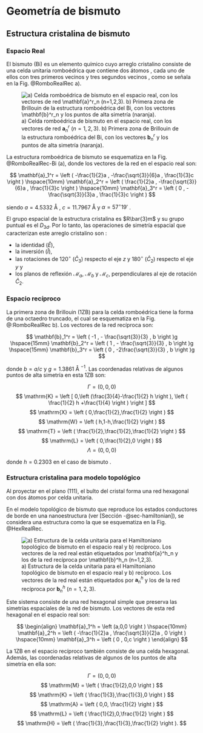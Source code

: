 # Geometría de bismuto

## Estructura cristalina de bismuto

### Espacio Real

El bismuto (Bi) es un elemento químico cuyo arreglo cristalino consiste de una celda unitaria romboédrica que contiene dos átomos \cite{Falicov1965}, 
cada uno de ellos con tres primeros vecinos y tres segundos vecinos \cite{HOFMANN2006}, como se señala en la Fig. @RomboRealRec a). 


![a) Celda romboédrica de bismuto en el espacio real, con los vectores de red $\mathbf{a}^r_n$ ($n=1,2,3$). b) Primera zona de Brillouin de la estructura romboédrica del Bi, con los vectores $\mathbf{b}^r_n$ y los puntos de alta simetría (naranja).](images/RombRealRec.png){#RomboRealRec}

La estructura romboédrica de bismuto se esquematiza en la Fig. @RomboRealRec-Bi (a), 
donde los vectores de la red en el espacio real son:

$$
    \mathbf{a}_1^r = \left ( -\frac{1}{2}a , -\frac{\sqrt{3}}{6}a , \frac{1}{3}c \right ) \hspace{10mm}
    \mathbf{a}_2^r = \left (  \frac{1}{2}a , -\frac{\sqrt{3}}{6}a , \frac{1}{3}c \right ) \hspace{10mm}
    \mathbf{a}_3^r = \left (             0 , -\frac{\sqrt{3}}{3}a , \frac{1}{3}c \right ) 
$$

\noindent siendo $a=4.5332$ &#8491; , $c= 11.7967$ &#8491; y $\alpha = 57^{\circ}19'$ \cite{LiuandAllen1995}. 


El grupo espacial de la estructura cristalina es $R\bar{3}m$ y su grupo puntual es el $D_{3d}$.
Por lo tanto, las operaciones de simetría espacial que caracterizan este arreglo cristalino son \cite{Hsu2019}:

* la identidad ($\hat{E}$),
* la inversión ($\hat{I}$), 
* las rotaciones de 120$^{\circ}$ ($\hat{C}_3$) respecto el eje $z$ y 180$^{\circ}$ ($\hat{C}_2$) respecto el eje $y$ y
* los planos de reflexión $\mathcal{M}_a$, $\mathcal{M}_b$ y $\mathcal{M}_c$, 
    perpendiculares al eje de rotación $\hat{C}_2$.

### Espacio recíproco

La primera zona de Brillouin (1ZB) para la celda romboédrica tiene la forma de una octaedro truncado, el cual se esquematiza en
la Fig. @:RomboRealRec b). Los vectores de la red recíproca son:

$$
    \mathbf{b}_1^r = \left ( -1 , - \frac{\sqrt{3}}{3} , b \right )g  \hspace{15mm}
    \mathbf{b}_2^r = \left (  1 , - \frac{\sqrt{3}}{3} , b \right )g  \hspace{15mm} 
    \mathbf{b}_3^r = \left (  0 , -2\frac{\sqrt{3}}{3} , b \right )g  
$$

donde $b= a/c$ y $g=1.3861$  &#8491; $^{-1}$. Las coordenadas relativas de algunos puntos de alta simetría en esta 1ZB son:



$$
    \Gamma = \left ( 0,0,0 \right )
$$
$$
    \mathrm{K} = \left [ 0,\left (\frac{3}{4}-\frac{1}{2} h \right ), \left ( \frac{1}{2} h +\frac{1}{4} \right ) \right ] 
$$
$$
    \mathrm{X} = \left ( 0,\frac{1}{2},\frac{1}{2} \right )
$$
$$
    \mathrm{W} = \left ( h,1-h,\frac{1}{2} \right )
$$
$$
    \mathrm{T} = \left ( \frac{1}{2},\frac{1}{2},\frac{1}{2} \right )
$$
$$
    \mathrm{L} = \left ( 0,\frac{1}{2},0 \right )
$$
$$
    \Lambda = \left ( 0,0,0 \right )
$$

donde $h=0.2303$ en el caso de bismuto \cite{Falicov1965}. 

### Estructura cristalina para modelo topológico

Al proyectar en el plano (111), el bulto del cristal forma una red hexagonal con dos átomos por celda unitaria.

En el modelo topológico de bismuto \cite{Schindler2018} que reproduce los estados conductores de borde en una nanoestructura (ver [Sección -@sec-hamiltonian]), 
se considera una estructura como la que se esquematiza en la Fig. @HexRealRec. 

![a) Estructura de la celda unitaria para el Hamiltoniano topológico de bismuto en el espacio real y b) recíproco. Los vectores de la red real están etiquetados por $\mathbf{a}^h_n$ y los de la red recíproca por $\mathbf{b}^h_n$ ($n=1,2,3$).](images/HexRealRec.png){#HexRealRec}


Este sistema consiste de una red hexagonal simple que preserva las simetrías espaciales de la red de bismuto.
Los vectores de esta red hexagonal en el espacio real son:

$$
\begin{align} 
    \mathbf{a}_1^h = \left (a,0,0 \right ) \hspace{10mm}
    \mathbf{a}_2^h = \left ( -\frac{1}{2}a , \frac{\sqrt{3}}{2}a , 0 \right ) \hspace{10mm}
    \mathbf{a}_3^h = \left (             0 , 0,c \right ) 
\end{align}
$$

La 1ZB en el espacio recíproco también consiste de una 
celda hexagonal. Además, las coordenadas relativas de algunos de los puntos de alta simetría en ella son:

$$    
\Gamma = \left ( 0,0,0 \right )
$$
$$
    \mathrm{M} = \left ( \frac{1}{2},0,0 \right ) 
$$
$$
    \mathrm{K} = \left ( \frac{1}{3},\frac{1}{3},0 \right ) 
$$
$$
    \mathrm{A} = \left ( 0,0, \frac{1}{2} \right )
$$
$$
    \mathrm{L} = \left ( \frac{1}{2},0,\frac{1}{2} \right ) 
$$
$$
    \mathrm{H} = \left ( \frac{1}{3},\frac{1}{3},\frac{1}{2} \right ).
$$



